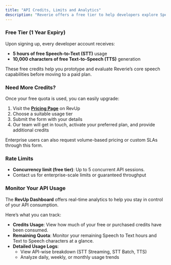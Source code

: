 ```yaml
---
title: "API Credits, Limits and Analytics"
description: "Reverie offers a free tier to help developers explore Speech APIs with flexible access, and provides detailed usage analytics to monitor and optimize API consumption."
---
```


### Free Tier (1 Year Expiry)
Upon signing up, every developer account receives:
- **5 hours of free Speech-to-Text (STT)** usage
- **10,000 characters of free Text-to-Speech (TTS)** generation

These free credits help you prototype and evaluate Reverie’s core speech capabilities before moving to a paid plan.

### Need More Credits?
Once your free quota is used, you can easily upgrade:
1. Visit the [**Pricing Page**](https://revup.reverieinc.com/pricing) on RevUp
2. Choose a suitable usage tier
3. Submit the form with your details
4. Our team will get in touch, activate your preferred plan, and provide additional credits

<Note>
Enterprise users can also request volume-based pricing or custom SLAs through this form.
</Note>

### Rate Limits
- **Concurrency limit (free tier)**: Up to 5 concurrent API sessions.
- Contact us for enterprise-scale limits or guaranteed throughput

### Monitor Your API Usage
The **RevUp Dashboard** offers real-time analytics to help you stay in control of your API consumption.

Here’s what you can track:
- **Credits Usage**: View how much of your free or purchased credits have been consumed.
- **Remaining Quota**: Monitor your remaining Speech to Text hours and Text to Speech characters at a glance.
- **Detailed Usage Logs**:
    - View API-wise breakdown (STT Streaming, STT Batch, TTS)
    - Analyze daily, weekly, or monthly usage trends
